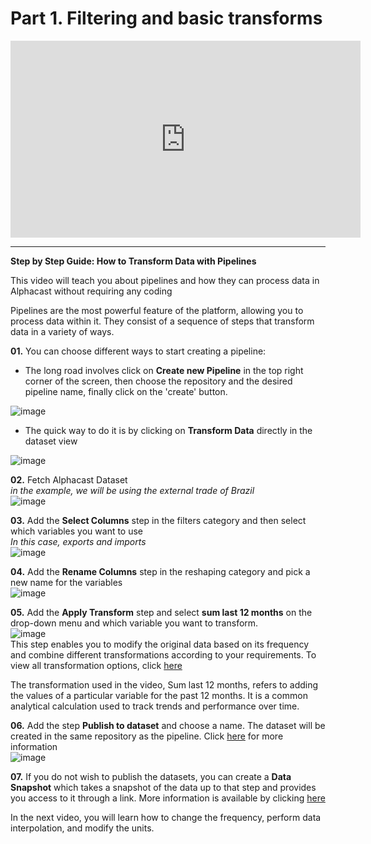 # Part 1. Filtering and basic transforms

<iframe width="560" height="315" src="https://www.youtube.com/embed/LIZvUzkMZa4" title="YouTube video player" frameborder="0" allow="accelerometer; autoplay; clipboard-write; encrypted-media; gyroscope; picture-in-picture; web-share" allowfullscreen></iframe>

---------------------------------------------------------------------------------

**Step by Step Guide: How to Transform Data with Pipelines**

This video will teach you about pipelines and how they can process data in Alphacast without requiring any coding

Pipelines are the most powerful feature of the platform, allowing you to process data within it. They consist of a sequence of steps that transform data in a variety of ways.

**01.** You can choose different ways to start creating a pipeline:

- The long road involves click on **Create new Pipeline** in the top right corner of the screen, then choose the repository and the desired pipeline name, finally click on the 'create' button.

![image](https://user-images.githubusercontent.com/90727312/221910379-cf20b150-db30-47b9-ba9d-ac7a6a379430.png)

- The quick way to do it is by clicking on **Transform Data** directly in the dataset view
                                                                               
![image](https://user-images.githubusercontent.com/90727312/222175304-b8547e64-77f3-4ed5-ba79-af96195d47de.png)


**02.** Fetch Alphacast Dataset                                                                                                                               
*in the example, we will be using the external trade of Brazil*    
![image](https://user-images.githubusercontent.com/90727312/222191645-e800f96b-8619-49e2-8651-db8806585877.png)


**03.** Add the **Select Columns** step in the filters category and then select which variables you want to use                            
*In this case, exports and imports*                                                                                                                                     
![image](https://user-images.githubusercontent.com/90727312/222177155-8557357b-ec9e-4771-a3f1-3cd4773d9110.png)


**04.** Add the **Rename Columns** step in the reshaping category and pick a new name for the variables                                                  
![image](https://user-images.githubusercontent.com/90727312/222180173-a54a8c41-d55c-410e-accc-2915addf4720.png)


**05.** Add the **Apply Transform** step and select **sum last 12 months** on the drop-down menu and which variable you want to transform.                             
  ![image](https://user-images.githubusercontent.com/90727312/221948847-cd9fc202-8d5f-4a6a-bf07-20c83351fce5.png)                                                       
This step enables you to modify the original data based on its frequency and combine different transformations according to your requirements. To view all transformation options, click [here](https://frontend-documentation-amber.vercel.app/stepsLibrary/transform)

The transformation used in the video, Sum last 12 months, refers to adding the values of a particular variable for the past 12 months. It is a common analytical calculation used to track trends and performance over time.

**06.** Add the step **Publish to dataset** and choose a name. The dataset will be created in the same repository as the pipeline. Click [here](https://frontend-documentation-amber.vercel.app/stepsLibrary/publish) for more information                                 
![image](https://user-images.githubusercontent.com/90727312/222187485-eb792682-3f03-4816-8d31-a266e2f7c9fa.png)                                                     

**07.** If you do not wish to publish the datasets, you can create a **Data Snapshot** which takes a snapshot of the data up to that step and provides you access to it through a link. More information is available by clicking [here](https://frontend-documentation-amber.vercel.app/stepsLibrary/data-snapshot)

In the next video, you will learn how to change the frequency, perform data interpolation, and modify the units.
